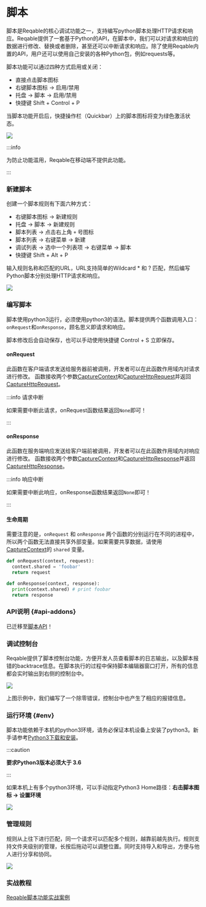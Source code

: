 # 脚本


脚本是Reqable的核心调试功能之一，支持编写python脚本处理HTTP请求和响应。Reqable提供了一套基于Python的API，在脚本中，我们可以对请求和响应的数据进行修改、替换或者删除，甚至还可以中断请求和响应。除了使用Reqable内置的API，用户还可以使用自己安装的各种Python包，例如requests等。

脚本功能可以通过四种方式启用或关闭：
- 直接点击脚本图标
- 右键脚本图标 -> 启用/禁用
- 托盘 -> 脚本 -> 启用/禁用
- 快捷键 <Shortcut>Shift + Control + P</Shortcut>

当脚本功能开启后，快捷操作栏（Quickbar）上的脚本图标将变为绿色激活状态。

![](arts/script_01.png)

:::info

为防止功能滥用，Reqable在移动端不提供此功能。

:::

### 新建脚本

创建一个脚本规则有下面六种方式：
- 右键脚本图标 -> 新建规则
- 托盘 -> 脚本 -> 新建规则
- 脚本列表 -> 点击右上角 `+` 号图标
- 脚本列表 -> 右键菜单 -> 新建
- 调试列表 -> 选中一个列表项 -> 右键菜单 -> 脚本
- 快捷键 <Shortcut>Shift + Alt + P</Shortcut>

输入规则名称和匹配的URL，URL支持简单的Wildcard * 和 ? 匹配，然后编写Python脚本分别处理HTTP请求和响应。

![](arts/script_02.png)

### 编写脚本

脚本使用python3运行，必须使用python3的语法。脚本提供两个函数调用入口：`onRequest`和`onResponse`，顾名思义即请求和响应。

脚本修改后会自动保存，也可以手动使用快捷键 <Shortcut>Control + S</Shortcut> 立即保存。

#### onRequest

此函数在客户端请求发送给服务器前被调用，开发者可以在此函数作用域内对请求进行修改。
函数接收两个参数[CaptureContext](addons#api-context)和[CaptureHttpRequest](addons#api-request)并返回[CaptureHttpRequest](addons#api-request)。

:::info 请求中断

如果需要中断此请求，onRequest函数结果返回`None`即可！

:::

#### onResponse

此函数在服务端响应发送给客户端前被调用，开发者可以在此函数作用域内对响应进行修改。
函数接收两个参数[CaptureContext](addons#api-context)和[CaptureHttpResponse](addons#api-response)并返回[CaptureHttpResponse](addons#api-response)。

:::info 响应中断

如果需要中断此响应，onResponse函数结果返回`None`即可！

:::

#### 生命周期

需要注意的是，`onRequest` 和 `onResponse` 两个函数的分别运行在不同的进程中，所以两个函数无法直接共享外部变量。如果需要共享数据，请使用[CaptureContext](addons#api-context)的 `shared` 变量。

```python
def onRequest(context, request):
  context.shared = 'foobar'
  return request

def onResponse(context, response):
  print(context.shared) # print foobar
  return response
```

### API说明 {#api-addons}

已迁移至[脚本API](addons)！

### 调试控制台

Reqable提供了脚本控制台功能，方便开发人员查看脚本的日志输出，以及脚本报错的backtrace信息。在脚本执行的过程中保持脚本编辑器窗口打开，所有的信息都会实时输出到右侧的控制台中。

![](arts/script_03.png)

上图示例中，我们编写了一个除零错误，控制台中也产生了相应的报错信息。

### 运行环境 {#env}

脚本功能依赖于本机的python3环境，请务必保证本机设备上安装了python3。新手请参考[Python3下载和安装](https://www.runoob.com/python3/python3-install.html)。

:::caution

**要求Python3版本必须大于 3.6**

:::

如果本机上有多个python3环境，可以手动指定Python3 Home路径：**右击脚本图标 -> 设置环境**

![](arts/script_04.png)

### 管理规则

规则从上往下进行匹配，同一个请求可以匹配多个规则，越靠前越先执行。规则支持文件夹级别的管理，长按后拖动可以调整位置。同时支持导入和导出，方便与他人进行分享和协同。

![](arts/script_05.png)

### 实战教程

[Reqable脚本功能实战案例](https://reqable.com/blog/2023/06/12/post)